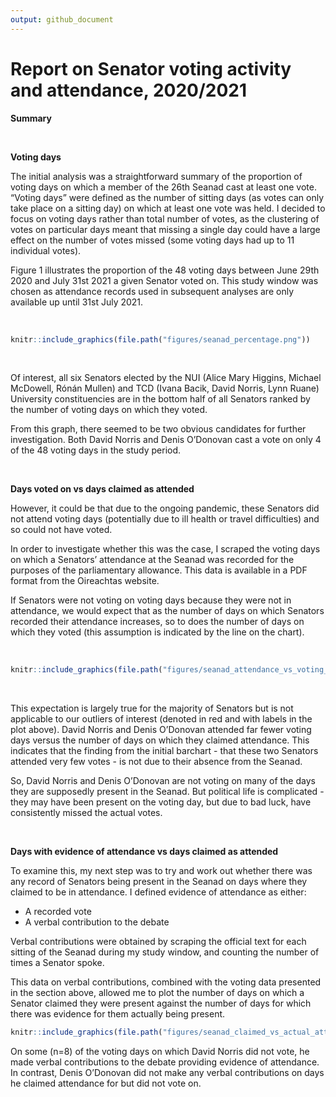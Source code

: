 ```yaml
---
output: github_document
---
```


# Report on Senator voting activity and attendance, 2020/2021

__Summary__

&nbsp;

__Voting days__

The initial analysis was a straightforward summary of the proportion of voting days on which a member of the 26th Seanad cast at least one vote. "Voting days" were defined as the number of sitting days (as votes can only take place on a sitting day) on which at least one vote was held. I decided to focus on voting days rather than total number of votes, as the clustering of votes on particular days meant that missing a single day could have a large effect on the number of votes missed (some voting days had up to 11 individual votes).

Figure 1 illustrates the proportion of the 48 voting days between June 29th 2020 and July 31st 2021 a given Senator voted on. This study window was chosen as attendance records used in subsequent analyses are only available up until 31st July 2021.


&nbsp;

```r
knitr::include_graphics(file.path("figures/seanad_percentage.png"))
```
&nbsp;

Of interest, all six Senators elected by the NUI (Alice Mary Higgins, Michael McDowell, Rónán Mullen) and TCD (Ivana Bacik, David Norris, Lynn Ruane) University constituencies are in the bottom half of all Senators ranked by the number of voting days on which they voted.

From this graph, there seemed to be two obvious candidates for further investigation. Both David Norris and Denis O'Donovan cast a vote on only 4 of the 48 voting days in the study period.

&nbsp;

__Days voted on vs days claimed as attended__

However, it could be that due to the ongoing pandemic, these Senators did not attend voting days (potentially due to ill health or travel difficulties) and so could not have voted. 

In order to investigate whether this was the case, I scraped the voting days on which a Senators' attendance at the Seanad was recorded for the purposes of the parliamentary allowance. This data is available in a PDF format from the Oireachtas website.

If Senators were not voting on voting days because they were not in attendance, we would expect that as the number of days on which Senators recorded their attendance increases, so to does the number of days on which they voted (this assumption is indicated by the line on the chart).

&nbsp;

```r
knitr::include_graphics(file.path("figures/seanad_attendance_vs_voting_days.png"))
```
&nbsp;

This expectation is largely true for the majority of Senators but is not applicable to our outliers of interest (denoted in red and with labels in the plot above). David Norris and Denis O'Donovan attended far fewer voting days versus the number of days on which they claimed attendance. This indicates that the finding from the initial barchart - that these two Senators attended very few votes - is not due to their absence from the Seanad.

So, David Norris and Denis O'Donovan are not voting on many of the days they are supposedly present in the Seanad. But political life is complicated - they may have been present on the voting day, but due to bad luck, have consistently missed the actual votes.

&nbsp;

__Days with evidence of attendance vs days claimed as attended__

To examine this, my next step was to try and work out whether there was any record of Senators being present in the Seanad on days where they claimed to be in attendance. I defined evidence of attendance as either:

* A recorded vote
* A verbal contribution to the debate

Verbal contributions were obtained by scraping the official text for each sitting of the Seanad during my study window, and counting the number of times a Senator spoke.

This data on verbal contributions, combined with the voting data presented in the section above, allowed me to plot the number of days on which a Senator claimed they were present against the number of days for which there was evidence for them actually being present.

<!----------------------------------------------------------------------------->

```r
knitr::include_graphics(file.path("figures/seanad_claimed_vs_actual_attendence.png"))
```
<!----------------------------------------------------------------------------->

On some (n=8) of the voting days on which David Norris did not vote, he made verbal contributions to the debate providing evidence of attendance. In contrast, Denis O'Donovan did not make any verbal contributions on days he claimed attendance for but did not vote on.
